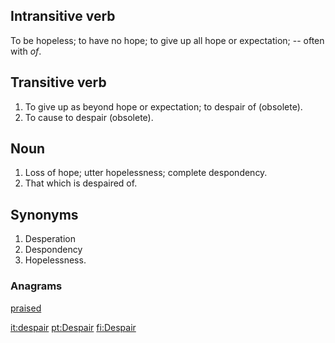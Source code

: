 ==Intransitive verb== 
To be hopeless; to have no hope; to give up all hope or expectation; --
often with ''of''.

==Transitive verb== 
# To give up as beyond hope or expectation; to despair of (obsolete).
# To cause to despair (obsolete).  

==Noun== 
# Loss of hope; utter hopelessness; complete despondency.
# That which is despaired of.

==Synonyms== 
# Desperation
# Despondency
# Hopelessness.
===Anagrams===
[[praised]]

[[it:despair]]
[[pt:Despair]]
[[fi:Despair]]